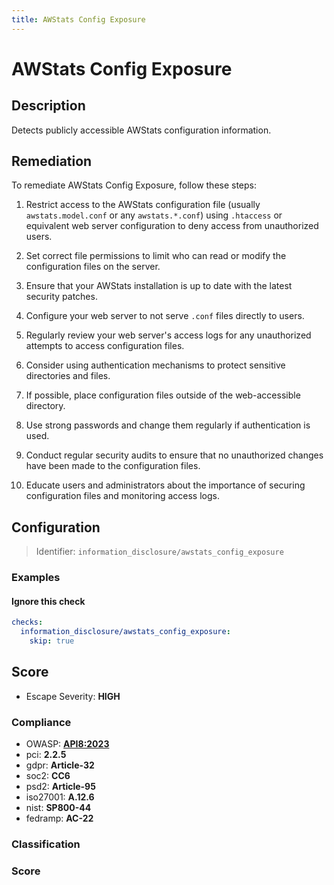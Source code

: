 ```yaml
---
title: AWStats Config Exposure
---
```


# AWStats Config Exposure

## Description

Detects publicly accessible AWStats configuration information.

## Remediation

To remediate AWStats Config Exposure, follow these steps:

1. Restrict access to the AWStats configuration file (usually `awstats.model.conf` or any `awstats.*.conf`) using `.htaccess` or equivalent web server configuration to deny access from unauthorized users.

2. Set correct file permissions to limit who can read or modify the configuration files on the server.

3. Ensure that your AWStats installation is up to date with the latest security patches.

4. Configure your web server to not serve `.conf` files directly to users.

5. Regularly review your web server's access logs for any unauthorized attempts to access configuration files.

6. Consider using authentication mechanisms to protect sensitive directories and files.

7. If possible, place configuration files outside of the web-accessible directory.

8. Use strong passwords and change them regularly if authentication is used.

9. Conduct regular security audits to ensure that no unauthorized changes have been made to the configuration files.

10. Educate users and administrators about the importance of securing configuration files and monitoring access logs.



## Configuration

> Identifier: `information_disclosure/awstats_config_exposure`



### Examples



#### Ignore this check

```yaml
checks:
  information_disclosure/awstats_config_exposure:
    skip: true
```




## Score

- Escape Severity: **<span className="high-severity">HIGH</span>**

### Compliance

- OWASP: **[API8:2023](https://github.com/OWASP/API-Security/blob/master/editions/2023/en/0xa8-security-misconfiguration.md)**
- pci: **2.2.5**
- gdpr: **Article-32**
- soc2: **CC6**
- psd2: **Article-95**
- iso27001: **A.12.6**
- nist: **SP800-44**
- fedramp: **AC-22**

### Classification






### Score




